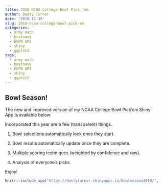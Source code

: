 ```yaml
---
title: 2018 NCAA College Bowl Pick 'em
author: Dusty Turner
date: '2018-12-15'
slug: 2018-ncaa-college-bowl-pick-em
categories:
  - army math
  - beatnavy
  - ESPN API
  - shiny
  - ggplot2
tags:
  - army math
  - beatnavy
  - ESPN API
  - shiny
  - ggplot2
---
```


## Bowl Season!

The new and improved version of my NCAA College Bowl Pick'em Shiny App is available below.  

Incorporated this year are a few (transparent) things.

1. Bowl selections automatically lock once they start.

2. Bowl results automatically update once they are complete.

3. Multiple scoring techniques (weighted by confidence and raw).

4. Analysis of everyone's picks.

Enjoy!

<center>
```r
knitr::include_app("https://dustyturner.shinyapps.io/bowlseason2018/", height = "600px")
```
</center>
 